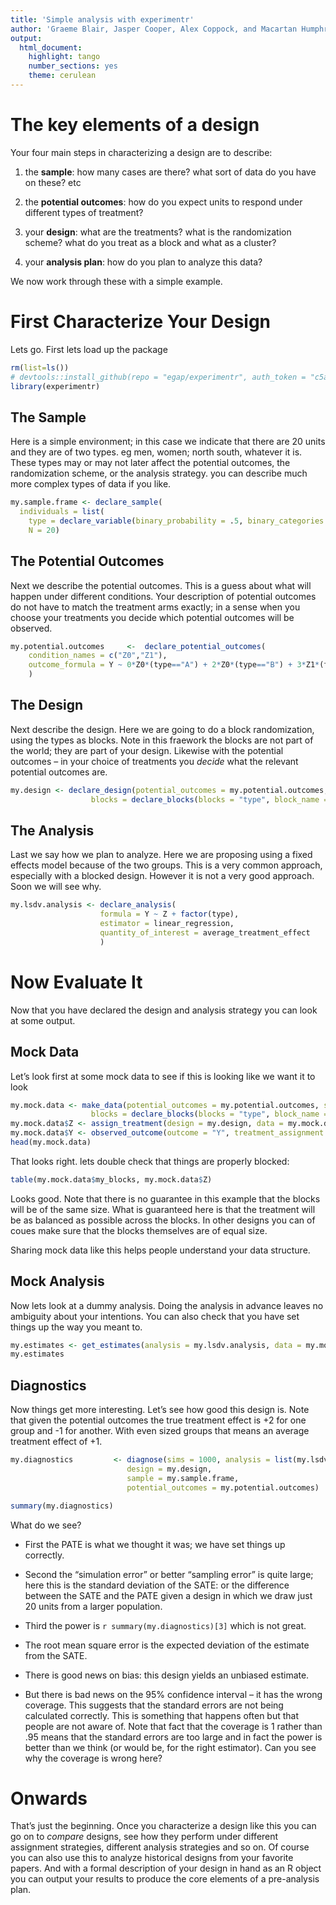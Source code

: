 ```yaml
---
title: 'Simple analysis with experimentr'
author: 'Graeme Blair, Jasper Cooper, Alex Coppock, and Macartan Humphreys'
output:
  html_document:
    highlight: tango
    number_sections: yes
    theme: cerulean
---
```


# The key elements of a design
Your four main steps in characterizing a design are to describe:

1. the **sample**: how many cases are there? what sort of data do you have on these? etc

2. the **potential outcomes**: how do you expect units to respond under different types of treatment?

3. your **design**: what are the  treatments? what is the randomization scheme? what do you treat as a block and what as a cluster?

4. your **analysis plan**: how do you plan to analyze this data?

We now work through these with a simple example.

# First Characterize Your Design
Lets go. First lets load up the package

```r
rm(list=ls())
# devtools::install_github(repo = "egap/experimentr", auth_token = "c5a7798ff2bc621f161f6e6a8155a4ecc1985045")
library(experimentr)
```

## The Sample
Here is a simple environment; in this case we indicate that there are 20 units and they are of two types. eg men, women; north south, whatever it is. 
These types may or may not later affect the potential outcomes, the randomization scheme, or the analysis strategy. you can describe much more complex types of data if you like.


```r
my.sample.frame <- declare_sample(
  individuals = list(
    type = declare_variable(binary_probability = .5, binary_categories = c("A","B"))),
    N = 20)
```

## The Potential Outcomes
Next we describe the potential outcomes. This is a guess about what will happen under different conditions. Your description of potential outcomes do not have to match the treatment arms exactly; in a sense when you choose your treatments you decide which potential outcomes will be observed. 

```r
my.potential.outcomes     <-  declare_potential_outcomes(
    condition_names = c("Z0","Z1"),
    outcome_formula = Y ~ 0*Z0*(type=="A") + 2*Z0*(type=="B") + 3*Z1*(type=="A") + 1*Z1*(type=="B")
    )  
```

## The Design
Next describe the design. Here we are going to do a block randomization, using the types as blocks. Note in this fraework the blocks are not part of the world; they are part of your design. Likewise with the potential outcomes -- in your choice of treatments you *decide* what the relevant potential outcomes are.

```r
my.design <- declare_design(potential_outcomes = my.potential.outcomes, 
                  blocks = declare_blocks(blocks = "type", block_name = "my_blocks", block_count = 2))
```

## The Analysis 
Last we say how we plan to analyze. Here we are proposing using a fixed effects model because of the two groups. This is a very common approach, especially with a blocked design. However it  is not a very good approach. Soon we will see why.

```r
my.lsdv.analysis <- declare_analysis(
                    formula = Y ~ Z + factor(type), 
                    estimator = linear_regression,
                    quantity_of_interest = average_treatment_effect
                    )
```

# Now Evaluate It
Now that you have declared the design and analysis strategy you can look at some output.

## Mock Data
Let's look first at  some mock data to see if this is looking like we want it to look

```r
my.mock.data <- make_data(potential_outcomes = my.potential.outcomes, sample = my.sample.frame, 
                  blocks = declare_blocks(blocks = "type", block_name = "my_blocks", block_count = 2))
my.mock.data$Z <- assign_treatment(design = my.design, data = my.mock.data)
my.mock.data$Y <- observed_outcome(outcome = "Y", treatment_assignment = "Z", data = my.mock.data)
head(my.mock.data)
```

That looks right. lets double check that things are properly blocked:

```r
table(my.mock.data$my_blocks, my.mock.data$Z)
```

Looks good. Note that there is no guarantee in this example that the blocks will be of the same size. What is guaranteed here is that the treatment will be as balanced as possible across the blocks. In other designs you can of coues make sure that the blocks themselves are of equal size. 

Sharing mock data like this helps people understand your data structure.

## Mock Analysis
Now lets look at a dummy analysis. Doing the analysis in advance leaves no ambiguity about your intentions. You can also check that you have set things up the way you meant to. 
```r
my.estimates <- get_estimates(analysis = my.lsdv.analysis, data = my.mock.data)
my.estimates
```

## Diagnostics
Now things get more interesting.  Let's see how good this design is. Note that given the potential outcomes the true treatment effect is +2 for one group and -1 for another. With even sized groups that means an average treatment effect of +1.


```r
my.diagnostics         <- diagnose(sims = 1000, analysis = list(my.lsdv.analysis), 
                          design = my.design, 
                          sample = my.sample.frame, 
                          potential_outcomes = my.potential.outcomes)

summary(my.diagnostics)
```

What do we see? 

* First the PATE is what we thought it was; we have set things up correctly. 

* Second the "simulation error" or better "sampling error" is quite large; here this is the standard deviation of the SATE: or the difference between the SATE and the PATE given a design in which we draw just 20 units from a larger population. 

* Third the  power is ```r summary(my.diagnostics)[3]``` which is not great. 

* The root mean square error is the expected deviation of the estimate from the SATE.

* There is good news on bias: this design yields an unbiased estimate. 

* But there is bad news on the 95\% confidence interval -- it has the wrong coverage. This suggests that the standard errors are not being calculated correctly. This is something that happens often but that people are not aware of. Note that fact that the coverage is 1 rather than .95 means that the standard errors are too large and in fact the power is better than we think (or would be, for the right estimator). Can you see why the coverage is wrong here?


# Onwards
That's just the beginning. Once you characterize a design like this you can go on to *compare* designs, see how they perform under different assignment strategies, different analysis strategies and so on. Of course you can also use this to analyze historical designs from your favorite papers. And with a formal description of your design in hand as an R object you can output your results to produce the core elements of a pre-analysis plan.  
